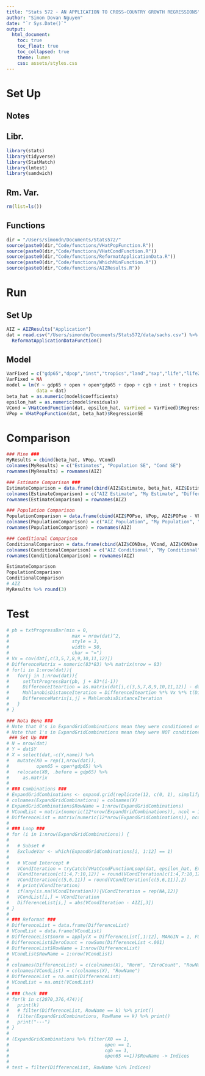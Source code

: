 ```yaml
---
title: "Stats 572 - AN APPLICATION TO CROSS-COUNTRY GROWTH REGRESSIONS"
author: "Simon Dovan Nguyen"
date: "`r Sys.Date()`"
output:
  html_document:
    toc: true
    toc_float: true
    toc_collapsed: true
    theme: lumen
    css: assets/styles.css
---
```


# Set Up
## Notes

## Libr.
```r
library(stats)
library(tidyverse)
library(StatMatch)
library(lmtest)
library(sandwich)
```

## Rm. Var.
```r
rm(list=ls())
```

## Functions
```r
dir = "/Users/simondn/Documents/Stats572/"
source(paste0(dir,"Code/functions/VHatPopFunction.R"))
source(paste0(dir,"Code/functions/VHatCondFunction.R"))
source(paste0(dir,"Code/functions/ReformatApplicationData.R"))
source(paste0(dir,"Code/functions/WhichMinFunction.R"))
source(paste0(dir,"Code/functions/AIZResults.R"))
```

# Run
## Set Up 
```r
AIZ = AIZResults("Application")
dat = read.csv("/Users/simondn/Documents/Stats572/data/sachs.csv") %>%
  ReformatApplicationDataFunction() 
```

## Model
```r
VarFixed = c("gdp65","dpop","inst","tropics","land","sxp","life","life2")
VarFixed = NA
model = lm(Y ~ gdp65 + open + open*gdp65 + dpop + cgb + inst + tropics + land + sxp + life + life2, 
           data = dat)
beta_hat = as.numeric(model$coefficients)
epsilon_hat = as.numeric(model$residuals)
VCond = VHatCondFunction(dat, epsilon_hat, VarFixed = VarFixed)$RegressionSE
VPop = VHatPopFunction(dat, beta_hat)$RegressionSE
```


# Comparison
```r
### Mine ###
MyResults = cbind(beta_hat, VPop, VCond)
colnames(MyResults) = c("Estimates", "Population SE", "Cond SE")
rownames(MyResults) = rownames(AIZ)

### Estimate Comparison ###
EstimateComparison = data.frame(cbind(AIZ$Estimate, beta_hat, AIZ$Estimate - beta_hat)) %>% round(2)
colnames(EstimateComparison) = c("AIZ Estimate", "My Estimate", "Difference")
rownames(EstimateComparison) = rownames(AIZ)

### Population Comparison
PopulationComparison = data.frame(cbind(AIZ$POPse, VPop, AIZ$POPse - VPop)) %>% round(2)
colnames(PopulationComparison) = c("AIZ Population", "My Population", "Difference")
rownames(PopulationComparison) = rownames(AIZ)

### Conditional Comparison
ConditionalComparison = data.frame(cbind(AIZ$CONDse, VCond, AIZ$CONDse - VCond)) %>% round(2)
colnames(ConditionalComparison) = c("AIZ Conditional", "My Conditional", "Difference")
rownames(ConditionalComparison) = rownames(AIZ)

EstimateComparison
PopulationComparison
ConditionalComparison
# AIZ
MyResults %>% round(3)
```

# Test
```r
# pb = txtProgressBar(min = 0, 
#                       max = nrow(dat)^2,
#                       style = 3,  
#                       width = 50,
#                       char = "=")
# Vx = cov(dat[,c(3,5,7,8,9,10,11,12)])
# DifferenceMatrix = numeric(83*83) %>% matrix(nrow = 83)
# for(i in 1:nrow(dat)){
#   for(j in 1:nrow(dat)){
#     setTxtProgressBar(pb, j + 83*(i-1))
#     DifferenceIteartion = as.matrix(dat[i,c(3,5,7,8,9,10,11,12)] - dat[j,c(3,5,7,8,9,10,11,12)],nrow = 1)
#     MahlanobisDistanceIteration = DifferenceIteartion %*% Vx %*% t(DifferenceIteartion)
#     DifferenceMatrix[i,j] = MahlanobisDistanceIteration
#   }
# }
```

```r
### Nota Bene ###
# Note that 0's in ExpandGridCombinations mean they were conditioned on
# Note that 1's in ExpandGridCombinations mean they were NOT conditioned (excluded)
 ### Set Up ###
# N = nrow(dat)
# Y = dat$Y
# X = select(dat,-c(Y,name)) %>%
#   mutate(X0 = rep(1,nrow(dat)),
#          open65 = open*gdp65) %>%
#   relocate(X0, .before = gdp65) %>%
#     as.matrix
# 
# ### Combinations ###
# ExpandGridCombinations <- expand.grid(replicate(12, c(0, 1), simplify = FALSE))
# colnames(ExpandGridCombinations) = colnames(X)
# ExpandGridCombinations$RowName = 1:nrow(ExpandGridCombinations)
# VCondList = matrix(numeric(12*nrow(ExpandGridCombinations)), ncol = 12)
# DifferenceList = matrix(numeric(12*nrow(ExpandGridCombinations)), ncol = 12)
# 
# ### Loop ###
# for (i in 1:nrow(ExpandGridCombinations)) {
# 
#   # Subset #
#   ExcludeVar <- which(ExpandGridCombinations[i, 1:12] == 1)
# 
#   # VCond Intercept #
#   VCondIteration = tryCatch(VHatCondFunctionLoop(dat, epsilon_hat, ExcludeVar)$RegressionSE, error=function(err) NA)
#   VCondIteration[c(1:4,7:10,12)] = round(VCondIteration[c(1:4,7:10,12)],2)
#   VCondIteration[c(5,6,11)] = round(VCondIteration[c(5,6,11)],2)
#   # print(VCondIteration)
#   if(any(is.na(VCondIteration))){VCondIteration = rep(NA,12)}
#   VCondList[i,] = VCondIteration
#   DifferenceList[i,] = abs(VCondIteration - AIZ[,3])
# }
# 
# ### Reformat ###
# DifferenceList = data.frame(DifferenceList)
# VCondList = data.frame(VCondList)
# DifferenceList$norm = apply(X = DifferenceList[,1:12], MARGIN = 1, FUN = function(x) norm(as.matrix(x)))
# DifferenceList$ZeroCount = rowSums(DifferenceList <.001)
# DifferenceList$RowName = 1:nrow(DifferenceList)
# VCondList$RowName = 1:nrow(VCondList)
# 
# colnames(DifferenceList) = c(colnames(X), "Norm", "ZeroCount", "RowName")
# colnames(VCondList) = c(colnames(X), "RowName")
# DifferenceList = na.omit(DifferenceList)
# VCondList = na.omit(VCondList)
# 
# ### Check ###
# for(k in c(2070,376,474)){
#   print(k)
#   # filter(DifferenceList, RowName == k) %>% print()
#   filter(ExpandGridCombinations, RowName == k) %>% print()
#   print("---")
# }
# 
# (ExpandGridCombinations %>% filter(X0 == 1,
#                                   open == 1,
#                                   cgb == 1,
#                                   open65 ==1))$RowName -> Indices
# 
# test = filter(DifferenceList, RowName %in% Indices)
```





